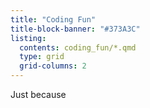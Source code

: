```yaml
---
title: "Coding Fun"
title-block-banner: "#373A3C"
listing: 
  contents: coding_fun/*.qmd
  type: grid
  grid-columns: 2
---
```


Just because
